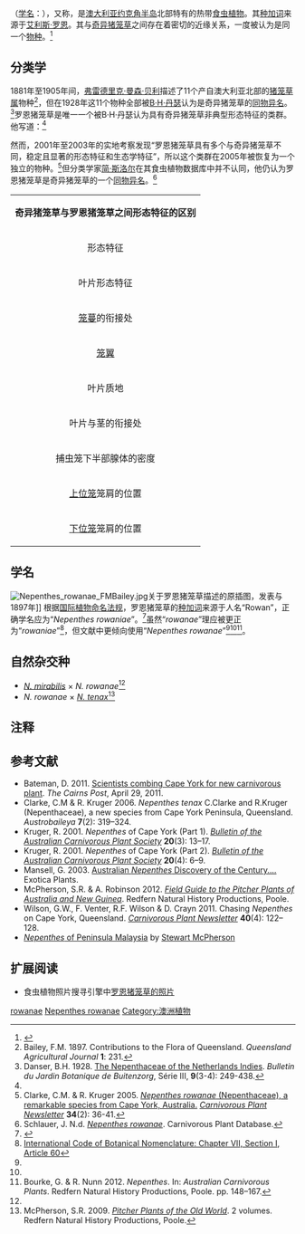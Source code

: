 {{noteTA
|G1=Carnivorous Plant
}}
{{Speciesbox
|image = Nepenthes rowanae1.jpg
|image_caption = 罗恩猪笼草的幼株
|status = LC |status_system = iucn3.1
|taxon=Nepenthes rowanae
|authority = [[弗雷德里克·曼森·贝利|F.M.Bailey]] (1897)
|synonyms = *''Nepenthes mirabilis''<br><small>''auct. non'' (Lour.) Rafarin: Danser (1928) [=''[[奇异猪笼草|N. mirabilis]]/N. rowanae'']</small>
}}

{{tsSingle|type = {{{1}}}|varselect = {{{2}}}|link = 罗恩猪笼草|cn = '''罗恩猪笼草'''|tw = '''羅威那豬籠草'''<ref name="夏洛特2007" />}}（[[学名|学名]]：''{{lang|la|Nepenthes rowanae}}''），又称{{tsSingle|type = {{{1}}}|varselect = {{{2}}}|link = 羅威那豬籠草|cn = '''罗威那猪笼草'''<ref name="夏洛特2007" />|tw = '''羅恩豬籠草'''}}，是[[澳大利亚|澳大利亚]][[约克角半岛|约克角半岛]]北部特有的热带[[食虫植物|食虫植物]]。其[[种加词|种加词]]来源于[[艾利斯·罗恩|艾利斯·罗恩]]。其与[[奇异猪笼草|奇异猪笼草]]{{small|（''N. mirabilis''）}}之间存在着密切的近缘关系，一度被认为是同一个[[物种|物种]]。<ref name="夏洛特2007">{{cite book | title=[[食蟲植物觀賞&栽培圖鑑|食蟲植物觀賞&栽培圖鑑]] | publisher=商周出版 | author=夏洛特 | year=2007 | location=台北 | pages=66 | isbn=978-986-124-850-9}}</ref>

== 分类学 ==
1881年至1905年间，[[弗雷德里克·曼森·贝利|弗雷德里克·曼森·贝利]]描述了11个产自澳大利亚北部的[[猪笼草属|猪笼草属]]物种<ref>Bailey, F.M. 1897. Contributions to the Flora of Queensland. ''Queensland Agricultural Journal'' '''1''': 231.</ref>，但在1928年这11个物种全部被[[B·H·丹瑟|B·H·丹瑟]]认为是奇异猪笼草的[[同物异名|同物异名]]。<ref name=Danser>Danser, B.H. 1928. [[荷属东印度群岛的猪笼草科植物|The Nepenthaceae of the Netherlands Indies]]. ''Bulletin du Jardin Botanique de Buitenzorg'', Série III, '''9'''(3-4): 249-438.</ref>罗恩猪笼草是唯一一个被B·H·丹瑟认为具有奇异猪笼草非典型形态特征的类群。他写道：{{refn|B·H·丹瑟对罗恩猪笼草的叙述原文：<ref name=Danser />{{Cquote|Of all these I have seen the type or at least authentic specimens, but they are nearly all mere growth forms of ''N. mirabilis''. Only ''N. rowanae'' shows a character not yet met with in ''N. mirabilis'', ''viz.'' campanulate-infundibuliform upper pitchers. A similar aberration, however, is often met with in several allied species and is certainly insufficient for specific distinction.}}|name=Danser|group="注"}}<ref name=Danser />

{{Cquote|在我观察过所有模式标本或至少是可靠的标本后发现，它们几乎都是奇异猪笼草的变型。只有罗恩猪笼草具有与奇异猪笼草不同的形态特征——具钟形或漏斗形的上位笼。这样的差别往往出现于几个近似的物种中，所以以此将其分别为两个独立的物种肯定是不够的。
}}

然而，2001年至2003年的实地考察发现“罗恩猪笼草具有多个与奇异猪笼草不同，稳定且显著的形态特征和生态学特征”，所以这个类群在2005年被恢复为一个独立的物种。<ref name=C&K>Clarke, C.M. & R. Kruger 2005. [http://www.carnivorousplants.org/cpn/Species/v34n2p36_41.html ''Nepenthes rowanae'' (Nepenthaceae), a remarkable species from Cape York, Australia.] {{Wayback|url=http://www.carnivorousplants.org/cpn/Species/v34n2p36_41.html |date=20060314161544 }} ''[[食虫植物通讯|Carnivorous Plant Newsletter]]'' '''34'''(2): 36-41.</ref>但分类学家[[简·斯洛尔|简·斯洛尔]]{{small|（Jan Schlauer）}}在其食虫植物数据库中并不认同，他仍认为罗恩猪笼草是奇异猪笼草的一个[[同物异名|同物异名]]。<ref>Schlauer, J. N.d. [http://www.omnisterra.com/bot/cp_home.cgi?name=Nepenthes+rowanae ''Nepenthes rowanae'']. Carnivorous Plant Database.</ref>

{| cellpadding="1" border="0" style="margin: 1em auto 1em auto; width:800px; border:1px #bbbbbb solid; font-size:85%; {{box-shadow|4px|4px|6px|#A0A0A0}} {{border-radius|5px}}"
|- align="center" bgcolor=#90ee90
| colspan="3" align="center" | '''奇异猪笼草与罗恩猪笼草之间形态特征的区别'''{{small|（Clarke & Kruger, 2005）}}
|- bgcolor=#eeffee
! 形态特征 !! 奇异猪笼草 !! 罗恩猪笼草
|-
| 叶片形态特征 || [[wikt:急尖|急尖]]至圆形 || 收缩至末端，与笼蔓衔接处形成一个狭窄、急尖的延长部分
|-
| [[笼蔓|笼蔓]]的衔接处 || 末端 || 末端后方，呈[[wikt:盾形|盾形]]
|-
| [[笼翼|笼翼]] || 简单，具[[翼须|翼须]] || 前部常平展，呈“T”形，常具翼须
|-
| 叶片质地 || 常为[[wikt:纸质|纸质]] || 坚硬的[[wikt:革质|革质]]
|-
| 叶片与茎的衔接处 || 简单，极少[[wikt:下延|下延]]至[[节间距|节间距]]的三分之一 || 下延至节间距的二分之一，或更多
|-
| 捕虫笼下半部腺体的密度 || 每平方厘米1600至2500个 || 每平方厘米约3600个
|-
| [[上位捕虫笼|上位笼]]笼肩的位置 || 中部至下部 || 上四分之一处
|- style="border-bottom: 2px solid black;"
| [[下位捕虫笼|下位笼]]笼肩的位置 || 下三分之一至四分之一处 || 唇下
|}
</center>

== 学名 ==
[[File:Nepenthes_rowanae_FMBailey.jpg|thumb]]关于罗恩猪笼草描述的原插图，发表与1897年]]
根据[[国际植物命名法规|国际植物命名法规]]，罗恩猪笼草的[[种加词|种加词]]来源于人名“Rowan”，正确学名应为“''Nepenthes rowaniae''”。<ref>{{Cite web |url=http://chabg.gov.au/chah/apc/interim/Nepenthaceae.pdf |title=Spelling correction |accessdate=2011-05-06 |archive-date=2006-09-15 |archive-url=https://web.archive.org/web/20060915114739/http://www.chabg.gov.au/chah/apc/interim/Nepenthaceae.pdf |dead-url=no }}</ref>虽然“''rowanae''”理应被更正为“''rowaniae''”<ref>[http://www.bgbm.fu-berlin.de/iapt/nomenclature/code/SaintLouis/0065Ch7OaGoNSec1a60.htm International Code of Botanical Nomenclature: Chapter VII, Section I, Article 60]</ref>，但文献中更倾向使用“''Nepenthes rowanae''”<ref name=C&K /><ref name=McPherson /><ref>Bourke, G. & R. Nunn 2012. ''Nepenthes''. In: ''Australian Carnivorous Plants''. Redfern Natural History Productions, Poole. pp. 148–167.</ref>。

== 自然杂交种 ==
*''[[奇异猪笼草|N. mirabilis]]'' × ''N. rowanae''<ref name=C&K />
*''N. rowanae'' × ''[[坚韧猪笼草|N. tenax]]''<ref name=McPherson>McPherson, S.R. 2009. ''[[旧大陆的猪笼草|Pitcher Plants of the Old World]]''. 2 volumes. Redfern Natural History Productions, Poole.</ref>

== 注释 ==
{{reflist|group="注"}}

== 参考文献 ==
{{reflist|2}}
{{refbegin|2}}
* Bateman, D. 2011. [http://www.cairns.com.au/article/2011/04/29/161401_local-news.html Scientists combing Cape York for new carnivorous plant]. ''The Cairns Post'', April 29, 2011.
* Clarke, C.M & R. Kruger 2006. ''Nepenthes tenax'' C.Clarke and R.Kruger (Nepenthaceae), a new species from Cape York Peninsula, Queensland. ''Austrobaileya'' '''7'''(2): 319–324.
* Kruger, R. 2001. ''Nepenthes'' of Cape York (Part 1). ''[[澳大利亚食虫植物协会公报|Bulletin of the Australian Carnivorous Plant Society]]'' '''20'''(3): 13–17.
* Kruger, R. 2001. ''Nepenthes'' of Cape York (Part 2). ''[[澳大利亚食虫植物协会公报|Bulletin of the Australian Carnivorous Plant Society]]'' '''20'''(4): 6–9.
* Mansell, G. 2003. [https://web.archive.org/web/20131004220954/http://www.exoticaplants.com.au/welcome.aspx?page=73&mid=3&newsid=19 Australian ''Nepenthes'' Discovery of the Century....] Exotica Plants. <!--http://www.webcitation.org/6K2xDcgWy-->
* McPherson, S.R. & A. Robinson 2012. ''[[澳大利亚与新几内亚的猪笼草野外指南|Field Guide to the Pitcher Plants of Australia and New Guinea]]''. Redfern Natural History Productions, Poole.
* Wilson, G.W., F. Venter, R.F. Wilson & D. Crayn 2011. Chasing ''Nepenthes'' on Cape York, Queensland. ''[[食虫植物通讯|Carnivorous Plant Newsletter]]'' '''40'''(4): 122–128.
* [http://www.necps.org/documents/Nepenthes_of_Peninsula_Malaysia.pdf ''Nepenthes'' of Peninsula Malaysia]{{dead link|date=2018年1月 |bot=InternetArchiveBot |fix-attempted=yes }} by [[斯图尔特·麦克弗森|Stewart McPherson]]
{{refend}}

== 扩展阅读 ==
{{refbegin}}
* 食虫植物照片搜寻引擎中[http://www.cpphotofinder.com/nepenthes-rowanae-126.html 罗恩猪笼草的照片]
{{commons-inline|Nepenthes rowanae|罗恩猪笼草}}
{{wikispecies-inline|Nepenthes rowanae|罗恩猪笼草}}
{{refend}}

{{猪笼草属}}
{{Taxonbar|from=Q11212877}}

[[Category:猪笼草属|rowanae]]
[[Category:亚洲食虫植物|Nepenthes rowanae]]
[[Category:澳洲植物|Category:澳洲植物]]